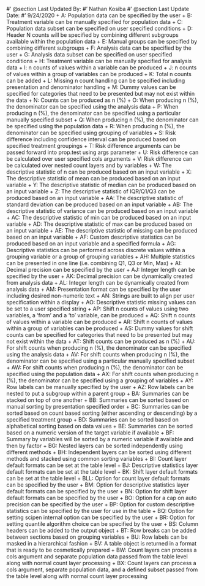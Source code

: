 #' @section Last Updated By:
#' Nathan Kosiba
#' @section Last Update Date:
#' 9/24/2020
+ A: Population data can be specified by the user
+ B: Treatment variable can be manually specified for population data
+ C: Population data subset can be specified on user specified conditions
+ D: Header N counts will be specified by combining different subgroups available within the population data
+ E: Manual groups can be specified by combining different subgroups
+ F: Analysis data can be specified by the user
+ G: Analysis data subset can be specified on user specified conditions
+ H: Treatment variable can be manually specified for analysis data
+ I: n counts of values within a variable can be produced
+ J: n counts of values within a group of variables can be produced
+ K: Total n counts can be added
+ L: Missing n count handling can be specified including presentation and denominator handling
+ M: Dummy values can be specified for categories that need to be presented but may not exist within the data
+ N: Counts can be produced as n (%)
+ O: When producing n (%), the denominator can be specified using the analysis data
+ P: When producing n (%), the denominator can be specified using a particular manually specified subset
+ Q: When producing n (%), the denominator can be specified using the population data
+ R: When producing n (%), the denominator can be specified using grouping of variables
+ S: Risk difference including confidence interval can be produced based on specified treatment groupings
+ T: Risk difference arguments can be passed forward into prop.test using args parameter
+ U: Risk difference can be calculated over user specified cols arguments
+ V: Risk difference can be calculated over nested count layers and by variables
+ W: The descriptive statistic of n can be produced based on an input variable
+ X: The descriptive statistic of mean can be produced based on an input variable
+ Y: The descriptive statistic of median can be produced based on an input variable
+ Z: The descriptive statistic of IQR/Q1/Q3 can be produced based on an input variable
+ AA: The descriptive statistic of standard deviation can be produced based on an input variable
+ AB: The descriptive statistic of variance can be produced based on an input variable
+ AC: The descriptive statistic of min can be produced based on an input variable
+ AD: The descriptive statistic of max can be produced based on an input variable
+ AE: The descriptive statistic of missing can be produced based on an input variable
+ AF: Custom descriptive statistics can be produced based on an input variable and a specified formula
+ AG: Descriptive statistics can be performed across discrete values within a grouping variable or a group of grouping variables
+ AH: Multiple statistics can be presented in one line (i.e. combining Q1, Q3 or Min, Max)
+ AI: Decimal precision can be specified by the user
+ AJ: Integer length can be specified by the user
+ AK: Decimal precision can be dynamically created from analysis data
+ AL: Integer length can be dynamically created from analysis data
+ AM: Presentation format can be specified by the user including desired non-numeric text 
+ AN: Strings are built to align per user specification within a display
+ AO: Descriptive statistic missing values can be set to a user specified string
+ AP: Shift n counts of values using two variables, a 'from' and a 'to' variable, can be produced
+ AQ: Shift n counts of values within a variable can be produced
+ AR: Shift n counts of values within a group of variables can be produced
+ AS: Dummy values for shift counts can be specified for categories that need to be presented but may not exist within the data
+ AT: Shift counts can be produced as n (%)
+ AU: For shift counts when producing n (%), the denominator can be specified using the analysis data
+ AV: For shift counts when producing n (%), the denominator can be specified using a particular manually specified subset
+ AW: For shift counts when producing n (%), the denominator can be specified using the population data
+ AX: For shift counts when producing n (%), the denominator can be specified using a grouping of variables
+ AY: Row labels can be manually specified by the user
+ AZ: Row labels can be nested to put a subgroup within a parent group
+ BA: Summaries can be stacked on top of one another
+ BB: Summaries can be sorted based on manual sorting by presentation specified order
+ BC: Summaries can be sorted based on count based sorting (either ascending or descending) by a specified treatment group
+ BD: Summaries can be sorted based on alphabetical sorting based on data values
+ BE: Summaries can be sorted based on a numeric version of the target variable if available
+ BF: Summary by variables will be sorted by a numeric variable if available and then by factor
+ BG: Nested layers can be sorted independently using different methods
+ BH: Independent layers can be sorted using different methods and stacked using common sorting variables
+ BI: Count layer default formats can be set at the table level
+ BJ: Descriptive statistics layer default formats can be set at the table level
+ BK: Shift layer default formats can be set at the table level
+ BLL: Option for count layer default formats can be specified by the user
+ BM: Option for descriptive statistics layer default formats can be specified by the user
+ BN: Option for shift layer default formats can be specified by the user
+ BO: Option for a cap on auto precision can be specified by the user
+ BP: Option for custom descriptive statistics can be specified by the user for use in the table
+ BQ: Option for setting scipen internal option can be specified by the user
+ BR: Option for setting quantile algorithm choice can be specified by the user
+ BS: Column headers can be added to the output object
+ BT: Row breaks can be added between sections based on grouping variables
+ BU: Row labels can be masked in a hierarchical fashion 
+ BV: A table object is returned in a format that is ready to be cosmetically prepared
+ BW: Count layers can process a cols argument and separate population data passed from the table level along with normal count layer processing
+ BX: Count layers can process a cols argument, separate population data, and a defined subset passed from the table level along with normal count layer processing

